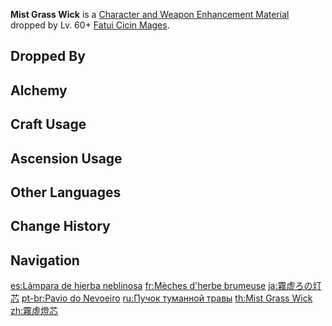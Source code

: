 {{Item Infobox
|id           = 112028
|image        = Item Mist Grass Lamp.png
|type         = Character and Weapon Enhancement Materials
|group        = Mist Grasses
|group2       = Elite Enemy Drops
|invCategory  = Character Development Items
|quality      = 4
|description  = A rare bundle of Mist Grass that gives off a faint glow. Those who carry it invite both the Cicins and misfortune.
|source1      = Dropped by Lv. 60+ [[Fatui Cicin Mages]]
|source2      = [[Alchemy]]
}}
'''Mist Grass Wick''' is a [[Character and Weapon Enhancement Material]] dropped by Lv. 60+ [[Fatui Cicin Mages]].

==Dropped By==
{{Dropped By|level=60}}

==Alchemy==
{{Recipe
|type = Crafting
|Mist Grass = 3
|Mora = 125
|sort = Mist Grass;Mora
}}

==Craft Usage==
{{Craft Usage}}

==Ascension Usage==
{{Ascension Usage}}

==Other Languages==
{{Other Languages
|en      = Mist Grass Wick
|zhs     = 雾虚灯芯
|zhs_rm  = Wù Xū Dēngxīn
|zht     = 霧虛燈芯
|zht_rm  = Wù Xū Dēngxīn
|zh_tl   = Mist Wick
|ja      = 霧虚ろの灯芯
|ja_rm   = Kiri Utsuro no Toushin
|ja_tl   = Mist-Cavity Wick
|ko      = 안개 등심
|ko_rm   = Angae Deungsim
|ko_tl   = Mist Wick
|es      = Lámpara de hierba neblinosa
|es_tl   = Misty Grass Lamp
|fr      = Mèches d'herbe brumeuse
|fr_tl   = Misty Grass Wicks
|ru      = Пучок туманной травы
|ru_tl   = Bunch of Mist Grass
|th      = Mist Grass Wick
|vi      = Đuốc Hư Vô
|vi_tl   = 
|de      = Nebelgrasdocht
|de_tl   = Mist Grass Wick
|id      = Mist Grass Wick
|pt      = Pavio do Nevoeiro
|pt_tl   = 
|tr      = Sis Otu Fitili
|tr_tl   = 
|it      = Ciuffi d'erba nebulosa
|it_tl   = 
}}

==Change History==
{{Change History|1.0}}

==Navigation==
{{Development Item Navbox|Character and Weapon Enhancement Materials}}

[[es:Lámpara de hierba neblinosa]]
[[fr:Mèches d'herbe brumeuse]]
[[ja:霧虚ろの灯芯]]
[[pt-br:Pavio do Nevoeiro]]
[[ru:Пучок туманной травы]]
[[th:Mist Grass Wick]]
[[zh:霧虛燈芯]]